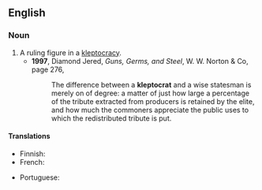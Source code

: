 ==English==

===Noun===

{{en-noun}}

# A ruling figure in a [[kleptocracy]].
#*'''1997''', Diamond Jered, '' Guns, Germs, and Steel '', W. W. Norton & Co, page 276,
#*:The difference between a '''kleptocrat''' and a wise statesman is merely on of degree: a matter of just how large a percentage of the tribute extracted from producers is retained by the elite, and how much the commoners appreciate the public uses to which the redistributed tribute is put.

====Translations====
{{trans-top|corrupt leader}}
* Finnish: {{t-|fi|kleptokraatti}}
* French: {{t+|fr|cleptocrate|m|f}}
{{trans-mid}}
* Portuguese: {{t-|pt|cleptocrata|m|f}}
{{trans-bottom}}